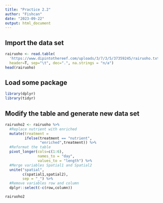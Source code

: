 ```yaml
---
title: "Practice 2.2"
author: "Fishcan"
date: "2023-09-22"
output: html_document
---
```


## Import the data set
```r
rairuoho <- read.table(
  'https://www.dipintothereef.com/uploads/3/7/3/5/37359245/rairuoho.txt',
  header=T, sep="\t", dec=".", na.strings = "n/a")
head(rairuoho)
```

## Load some package
```r
library(dplyr) 
library(tidyr)
```

## Modify the table and generate new data set
```r
rairuoho2 <- rairuoho %>% 
  #Replace nutrient with enriched
  mutate(treatment = 
         ifelse(treatment == "nutrient",
                "enriched",treatment)) %>%
  #Reformat the table
  pivot_longer(cols=c(1:6), 
               names_to = "day", 
               values_to = "length") %>%
  #Merge variables Spatial1 and Spatial2
  unite("spatial", 
        c(spatial1,spatial2), 
        sep = "_") %>%
  #Remove variables row and column
  dplyr::select(-c(row,column))

rairuoho2
```
